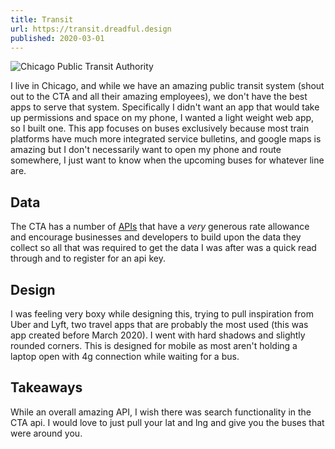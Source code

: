 ```yaml
---
title: Transit
url: https://transit.dreadful.design
published: 2020-03-01
---
```


![Chicago Public Transit Authority](/images/cta.webp)

I live in Chicago, and while we have an amazing public transit system (shout out to the CTA and all their amazing employees), we don't have the best apps to serve that system. Specifically I didn't want an app that would take up permissions and space on my phone, I wanted a light weight web app, so I built one. This app focuses on buses exclusively because most train platforms have much more integrated service bulletins, and google maps is amazing but I don't necessarily want to open my phone and route somewhere, I just want to know when the upcoming buses for whatever line are.

## Data

The CTA has a number of [APIs](https://www.transitchicago.com/developers/) that have a _very_ generous rate allowance and encourage businesses and developers to build upon the data they collect so all that was required to get the data I was after was a quick read through and to register for an api key.

## Design

I was feeling very boxy while designing this, trying to pull inspiration from Uber and Lyft, two travel apps that are probably the most used (this was app created before March 2020). I went with hard shadows and slightly rounded corners. This is designed for mobile as most aren't holding a laptop open with 4g connection while waiting for a bus.

## Takeaways

While an overall amazing API, I wish there was search functionality in the CTA api. I would love to just pull your lat and lng and give you the buses that were around you.
